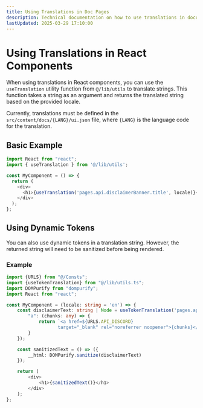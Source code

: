 ```yaml
---
title: Using Translations in Doc Pages
description: Technical documentation on how to use translations in documentation pages.
lastUpdated: 2025-03-29 17:10:00
---
```


# Using Translations in React Components
When using translations in React components, you can use the `useTranslation` utility function from `@/lib/utils` to translate strings.
This function takes a string as an argument and returns the translated string based on the provided locale.

Currently, translations must be defined in the `src/content/docs/{LANG}/ui.json` file, where `{LANG}` is the language code for the translation.

## Basic Example
```ts
import React from "react";
import { useTranslation } from '@/lib/utils';

const MyComponent = () => {
  return (
    <div>
      <h1>{useTranslation('pages.api.disclaimerBanner.title', locale)}</h1>
    </div>
  );
};
```

## Using Dynamic Tokens
You can also use dynamic tokens in a translation string. However, the returned string will need to be sanitized before being rendered.

### Example
```ts
import {URLS} from "@/Consts";
import {useTokenTranslation} from "@/lib/utils.ts";
import DOMPurify from "dompurify";
import React from "react";

const MyComponent = (locale: string = 'en') => {
    const disclaimerText: string | Node = useTokenTranslation('pages.api.disclaimerBanner.title', locale, {
        "a": (chunks: any) => {
            return `<a href=${URLS.API_DISCORD}
                   target="_blank" rel="noreferrer noopener">{chunks}</a>`
        }
    });

    const sanitizedText = () => ({
        __html: DOMPurify.sanitize(disclaimerText)
    });

    return (
        <div>
            <h1>{sanitizedText()}</h1>
        </div>
    );
};
```